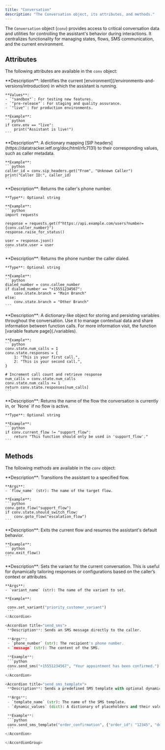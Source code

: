 ```yaml
---
title: "Conversation"
description: "The Conversation object, its attributes, and methods."
---
```


The `Conversation` object (`conv`) provides access to critical conversation data and utilities for controlling the assistant's behavior during interactions. It centralizes functionality for managing states, flows, SMS communication, and the current environment.

## Attributes

The following attributes are available in the `conv` object:

<AccordionGroup>

  <Accordion title="env">
    **Description**: Identifies the current [environment](/environments-and-versions/introduction) in which the assistant is running.

    **Values**:
    - `"sandbox"`: For testing new features.
    - `"pre-release"`: For staging and quality assurance.
    - `"live"`: For production environments.

    **Example**:
    ```python
    if conv.env == "live":
        print("Assistant is live!")
    ```
  </Accordion>

  <Accordion title="sip_headers">
    **Description**: A dictionary mapping [SIP headers](https://datatracker.ietf.org/doc/html/rfc7131) to their corresponding values, such as caller metadata.

    **Example**:
    ```python
    caller_id = conv.sip_headers.get("From", "Unknown Caller")
    print("Caller ID:", caller_id)
    ```
  </Accordion>

  <Accordion title="caller_number">
    **Description**: Returns the caller's phone number.

    **Type**: Optional string

    **Example**:
    ```python
    import requests

    response = requests.get(f"https://api.example.com/users?number={conv.caller_number}")
    response.raise_for_status()

    user = response.json()
    conv.state.user = user
    ```
  </Accordion>

  <Accordion title="callee_number">
    **Description**: Returns the phone number the caller dialed.

    **Type**: Optional string

    **Example**:
    ```python
    dialed_number = conv.callee_number
    if dialed_number == "+15551234567":
        conv.state.branch = "Main Branch"
    else:
        conv.state.branch = "Other Branch"
    ```
  </Accordion>

  <Accordion title="state">
    **Description**: A dictionary-like object for storing and persisting variables throughout the conversation. Use it to manage contextual data and share information between function calls. For more information visit, the function [variable feature page](./variables).

    **Example**:
    ```python
    conv.state.num_calls = 1
    conv.state.responses = {
        1: "This is your first call.",
        2: "This is your second call.",
    }

    # Increment call count and retrieve response
    num_calls = conv.state.num_calls
    conv.state.num_calls += 1
    return conv.state.responses[num_calls]
    ```
  </Accordion>

  <Accordion title="current_flow">
    **Description**: Returns the name of the flow the conversation is currently in, or `None` if no flow is active.

    **Type**: Optional string

    **Example**:
    ```python
    if conv.current_flow != "support_flow":
        return "This function should only be used in 'support_flow'."
    ```
  </Accordion>

</AccordionGroup>

## Methods

The following methods are available in the `conv` object:

<AccordionGroup>

  <Accordion title="goto_flow">
    **Description**: Transitions the assistant to a specified flow.

    **Args**:
    - `flow_name` (str): The name of the target flow.

    **Example**:
    ```python
    conv.goto_flow("support_flow")
    if conv.state.should_switch_flow:
        conv.goto_flow("escalation_flow")
    ```
  </Accordion>

  <Accordion title="exit_flow">
    **Description**: Exits the current flow and resumes the assistant's default behavior.

    **Example**:
    ```python
    conv.exit_flow()
    ```
  </Accordion>

  <Accordion title="set_variant">
    **Description**: Sets the variant for the current conversation. This is useful for dynamically tailoring responses or configurations based on the caller’s context or attributes.

    **Args**:
    - `variant_name` (str): The name of the variant to set.

    **Example**:
   ```python
    conv.set_variant("priority_customer_variant")
    ```
  </Accordion>

  <Accordion title="send_sms">
    **Description**: Sends an SMS message directly to the caller.

    **Args**:
    - `phone_number` (str): The recipient's phone number.
    - `message` (str): The content of the SMS.

    **Example**:
    ```python
    conv.send_sms("+15551234567", "Your appointment has been confirmed.")
    ```
  </Accordion>

  <Accordion title="send_sms_template">
    **Description**: Sends a predefined SMS template with optional dynamic values.

    **Args**:
    - `template_name` (str): The name of the SMS template.
    - `dynamic_values` (dict): A dictionary of placeholders and their values.

    **Example**:
    ```python
    conv.send_sms_template("order_confirmation", {"order_id": "12345", "delivery_date": "2025-01-20"})
    ```
  </Accordion>

</AccordionGroup>